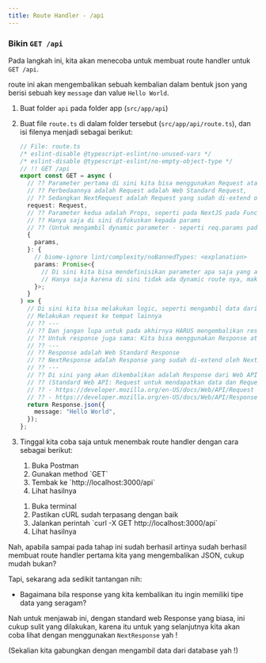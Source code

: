```yaml
---
title: Route Handler - /api
---
```



### Bikin `GET /api`

Pada langkah ini, kita akan menecoba untuk membuat route handler untuk `GET /api`.

route ini akan mengembalikan sebuah kembalian dalam bentuk json yang berisi sebuah key `message` dan value `Hello World`.

1. Buat folder `api` pada folder app (`src/app/api`)
1. Buat file `route.ts` di dalam folder tersebut (`src/app/api/route.ts`), dan isi filenya menjadi sebagai berikut:

   ```ts
   // File: route.ts
   /* eslint-disable @typescript-eslint/no-unused-vars */
   /* eslint-disable @typescript-eslint/no-empty-object-type */
   // !! GET /api
   export const GET = async (
     // ?? Parameter pertama di sini kita bisa menggunakan Request atau NextRequest
     // ?? Perbedaannya adalah Request adalah Web Standard Request,
     // ?? Sedangkan NextRequest adalah Request yang sudah di-extend oleh NextJS
     request: Request,
     // ?? Parameter kedua adalah Props, seperti pada NextJS pada Functional Component,
     // ?? Hanya saja di sini difokuskan kepada params
     // ?? (Untuk mengambil dynamic parameter - seperti req.params pada express)
     {
       params,
     }: {
       // biome-ignore lint/complexity/noBannedTypes: <explanation>
       params: Promise<{
         // Di sini kita bisa mendefinisikan parameter apa saja yang akan kita gunakan
         // Hanya saja karena di sini tidak ada dynamic route nya, maka sebenarnya kita belum butuh ini
       }>;
     }
   ) => {
     // Di sini kita bisa melakukan logic, seperti mengambil data dari DB
     // Melakukan request ke tempat lainnya
     // ?? ---
     // ?? Dan jangan lupa untuk pada akhirnya HARUS mengembalikan response
     // ?? Untuk response juga sama: Kita bisa menggunakan Response atau NextResponse
     // ?? ---
     // ?? Response adalah Web Standard Response
     // ?? NextResponse adalah Response yang sudah di-extend oleh NextJS
     // ?? ---
     // ?? Di sini yang akan dikembalikan adalah Response dari Web API
     // ?? (Standard Web API: Request untuk mendapatkan data dan Request untuk mengirimkan data)
     // ?? - https://developer.mozilla.org/en-US/docs/Web/API/Request
     // ?? - https://developer.mozilla.org/en-US/docs/Web/API/Response
     return Response.json({
       message: "Hello World",
     });
   };
   ```

1. Tinggal kita coba saja untuk menembak route handler dengan cara sebagai berikut:

   <Tabs>
     <TabItem syncKey="postman" label="Postman">
       <ol>
         <li>Buka Postman</li>
         <li>Gunakan method `GET`</li>
         <li>Tembak ke `http://localhost:3000/api`</li>
         <li>Lihat hasilnya</li>
       </ol>
     </TabItem>
     <TabItem syncKey="curl" label="cURL">
       <ol>
         <li>Buka terminal</li>
         <li>Pastikan cURL sudah terpasang dengan baik</li>
         <li>Jalankan perintah `curl -X GET http://localhost:3000/api`</li>
         <li>Lihat hasilnya</li>
       </ol>
     </TabItem>
   </Tabs>

Nah, apabila sampai pada tahap ini sudah berhasil artinya sudah berhasil membuat route handler pertama kita yang mengembalikan JSON, cukup mudah bukan?

Tapi, sekarang ada sedikit tantangan nih:

- Bagaimana bila response yang kita kembalikan itu ingin memiliki tipe data yang seragam?

Nah untuk menjawab ini, dengan standard web Response yang biasa, ini cukup sulit yang dilakukan, karena itu untuk yang selanjutnya kita akan coba lihat dengan menggunakan `NextResponse` yah !

(Sekalian kita gabungkan dengan mengambil data dari database yah !)
